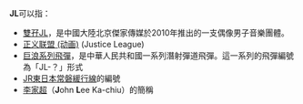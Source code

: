 '''JL'''可以指：
* [[雙孖JL|雙孖JL]]，是中國大陸北京傑家傳媒於2010年推出的一支偶像男子音樂團體。
* [[正义联盟_(动画)|正义联盟 (动画)]] (Justice League)
* [[巨浪系列飛彈|巨浪系列飛彈]]，是中華人民共和國一系列潛射彈道飛彈。這一系列的飛彈編號為「JL-？」形式
* [[JR東日本|JR東日本]][[常磐緩行線|常磐緩行線]]的編號
* [[李家超|李家超]]（'''J'''ohn '''L'''ee Ka-chiu）的簡稱
{{disambig|Cat=二字拉丁字母缩写消歧义}}
